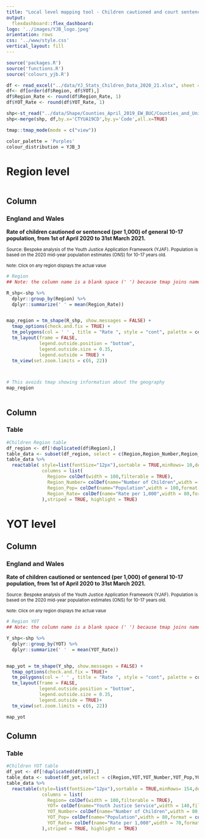 ```yaml
---
title: "Local level mapping tool - Children cautioned and court sentenced"
output: 
  flexdashboard::flex_dashboard:
logo: '../images/YJB_logo.jpeg'
orientation: rows
css: '../www/style.css'
vertical_layout: fill
---
```


```r
source('packages.R')
source('functions.R')
source('colours_yjb.R')
```

```r
df <- read_excel("../data/YJ_Stats_Children_Data_2020_21.xlsx", sheet = "Data")
df<- df[order(df$Region, df$YOT),]
df$Region_Rate <- round(df$Region_Rate, 1)
df$YOT_Rate <- round(df$YOT_Rate, 1)

shp<-st_read("../data/Shape/Counties_April_2019_EW_BUC/Counties_and_Unitary_Authorities__April_2019__Boundaries_EW_BUC.shp")
shp<-merge(shp, df,by.x='CTYUA19CD',by.y='Code',all.x=TRUE)
```

```r
tmap::tmap_mode(mode = c("view"))

color_palette = 'Purples'
colour_distribution = YJB_3

```

Region level {data-orientation=columns}
=====================================  



```r
```

Column {data-width=900}
-------------------------------------


### <B>England and Wales</B>

<B>Rate of children cautioned or sentenced (per 1,000) of general 10-17 population, from 1st of April 2020 to 31st March 2021.</B>

<sup>Source: Bespoke analysis of the Youth Justice Application Framework (YJAF). Population is based on the 2020 mid-year population estimates (ONS) for 10-17 years old.</sup>

<p style="font-size: 11px">Note: Click on any region displays the actual value</p>


```r

# Region
## Note: the column name is a blank space (' ') because tmap joins names and the value without leaving a space. I tried different solutions (changing the size of the bubble, fonts - nothing delivers an acceptable result).

R_shp<-shp %>% 
  dplyr::group_by(Region) %>% 
  dplyr::summarize(' ' = mean(Region_Rate))


map_region = tm_shape(R_shp, show.messages = FALSE) +
  tmap_options(check.and.fix = TRUE) +
  tm_polygons(col = ' ' , title = "Rate ", style = "cont", palette = color_palette, contrast = 1)+
  tm_layout(frame = FALSE,
            legend.outside.position = "bottom",
            legend.outside.size = 0.35,
            legend.outside = TRUE) +
  tm_view(set.zoom.limits = c(6, 22))




```


```r
# This avoids tmap showing information about the geography
map_region
```



```r
```

Column {data-width=500, .tabset}
-------------------------------------
### <B>Table</B>
```r
#Children Region table
df_region <- df[!duplicated(df$Region),]
table_data <- subset(df_region, select = c(Region,Region_Number,Region_Pop,Region_Rate))
table_data %>%
  reactable( style=list(fontSize="12px"),sortable = TRUE,minRows= 10,defaultPageSize = 160,compact=TRUE,
             columns = list(
               Region= colDef(width = 100,filterable = TRUE),
               Region_Number= colDef(name="Number of Children",width = 100,format = colFormat(separators = TRUE)),
               Region_Pop= colDef(name="Population",width = 100,format = colFormat(separators = TRUE)),
               Region_Rate= colDef(name="Rate per 1,000",width = 80,format = colFormat(separators = TRUE, digits = 1))
             ),striped = TRUE, highlight = TRUE)
```


YOT level {data-orientation=columns}
=====================================  

Column {data-width=900}
-------------------------------------

### <B>England and Wales</B>


<B>Rate of children cautioned or sentenced (per 1,000) of general 10-17 population, from 1st of April 2020 to 31st March 2021.</B>

<sup>Source: Bespoke analysis of the Youth Justice Application Framework (YJAF). Population is based on the 2020 mid-year population estimates (ONS) for 10-17 years old.</sup>

<p style="font-size: 11px">Note: Click on any region displays the actual value</p>

```r

# Region YOT
## Note: the column name is a blank space (' ') because tmap joins names and the value without leaving a space. I tried different solutions (changing the size of the bubble, fonts - nothing delivers an acceptable result).

Y_shp<-shp %>% 
  dplyr::group_by(YOT) %>% 
  dplyr::summarize(' '  = mean(YOT_Rate))


map_yot = tm_shape(Y_shp, show.messages = FALSE) +
  tmap_options(check.and.fix = TRUE)+
  tm_polygons(col = ' ' , title = "Rate ", style = "cont", palette = color_palette, contrast = 1)+
  tm_layout(frame = FALSE,
            legend.outside.position = "bottom",
            legend.outside.size = 0.35,
            legend.outside = TRUE)+
  tm_view(set.zoom.limits = c(6, 22))


```

```r
map_yot
```


Column {data-width=500, .tabset}
-------------------------------------
### <B>Table</B>
```r
#Children YOT table
df_yot <- df[!duplicated(df$YOT),]
table_data <- subset(df_yot,select = c(Region,YOT,YOT_Number,YOT_Pop,YOT_Rate))
table_data %>%
  reactable(style=list(fontSize="12px"),sortable = TRUE,minRows= 154,defaultPageSize = 160,compact=TRUE,
             columns = list(
               Region= colDef(width = 100,filterable = TRUE),
               YOT= colDef(name="Youth Justice Service",width = 140,filterable = TRUE),
               YOT_Number= colDef(name="Number of Children",width = 80,format = colFormat(separators = TRUE)),
               YOT_Pop= colDef(name="Population",width = 80,format = colFormat(separators = TRUE)),
               YOT_Rate= colDef(name="Rate per 1,000",width = 70,format = colFormat(separators = TRUE, digits = 1))
             ),striped = TRUE, highlight = TRUE)
```

